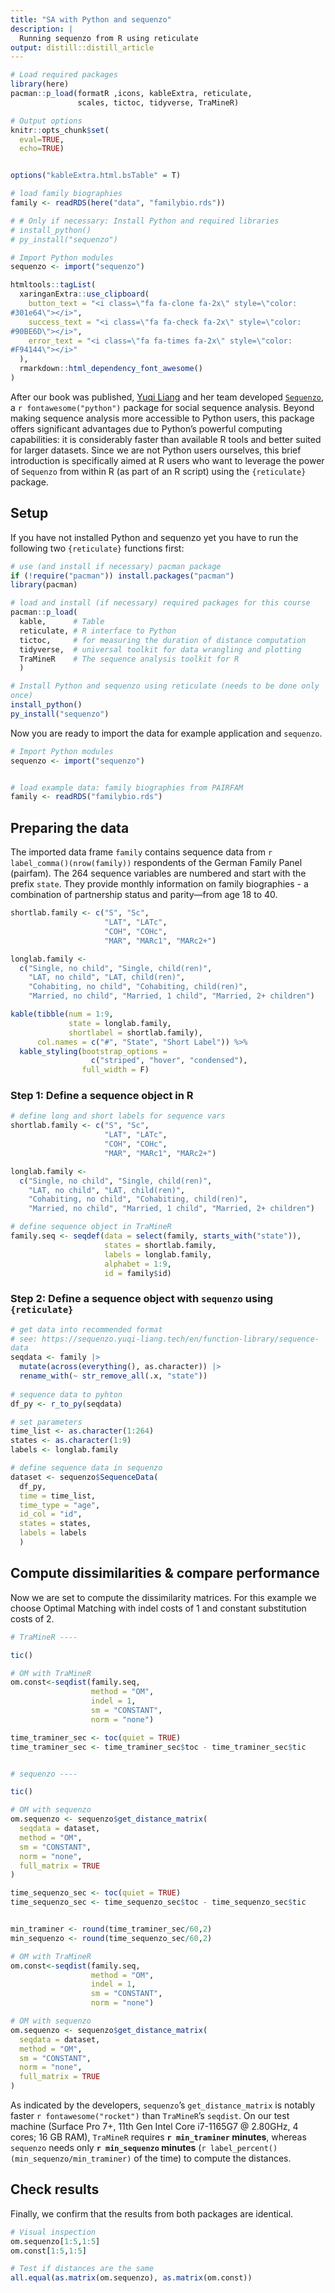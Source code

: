 ```yaml
---
title: "SA with Python and sequenzo"
description: |
  Running sequenzo from R using reticulate
output: distill::distill_article
---
```



```r
# Load required packages
library(here)
pacman::p_load(formatR ,icons, kableExtra, reticulate, 
               scales, tictoc, tidyverse, TraMineR)

# Output options
knitr::opts_chunk$set(
  eval=TRUE, 
  echo=TRUE)


options("kableExtra.html.bsTable" = T)

# load family biographies
family <- readRDS(here("data", "familybio.rds"))

# # Only if necessary: Install Python and required libraries
# install_python()
# py_install("sequenzo")

# Import Python modules
sequenzo <- import("sequenzo")

```

<style>
pre {
  white-space: pre-wrap !important;
  word-wrap: break-word !important;
  overflow-wrap: break-word !important;
  max-width: 100%;
  overflow-x: auto;
}

.sourceCode {
  white-space: pre-wrap !important;
  word-wrap: break-word !important;
}

pre code {
  white-space: pre-wrap !important;
  word-wrap: break-word !important;
}
</style>


```r
htmltools::tagList(
  xaringanExtra::use_clipboard(
    button_text = "<i class=\"fa fa-clone fa-2x\" style=\"color: #301e64\"></i>",
    success_text = "<i class=\"fa fa-check fa-2x\" style=\"color: #90BE6D\"></i>",
    error_text = "<i class=\"fa fa-times fa-2x\" style=\"color: #F94144\"></i>"
  ),
  rmarkdown::html_dependency_font_awesome()
)
```

After our book was published, [Yuqi Liang](https://www.yuqi-liang.tech/){target="_blank"} and her team developed [`Sequenzo`](https://sequenzo.yuqi-liang.tech/en/){target="_blank"}, a `r fontawesome("python")` package for social sequence analysis. Beyond making sequence analysis more accessible to Python users, this package offers significant advantages due to Python's powerful computing capabilities: it is considerably faster than available R tools and better suited for larger datasets. Since we are not Python users ourselves, this brief introduction is specifically aimed at R users who want to leverage the power of `Sequenzo` from within R (as part of an R script) using the `{reticulate}` package.


## Setup   

If you have not installed Python and sequenzo yet you have to run the following two `{reticulate}` functions first:


```r
# use (and install if necessary) pacman package 
if (!require("pacman")) install.packages("pacman")
library(pacman)

# load and install (if necessary) required packages for this course
pacman::p_load(
  kable,      # Table
  reticulate, # R interface to Python
  tictoc,     # for measuring the duration of distance computation
  tidyverse,  # universal toolkit for data wrangling and plotting 
  TraMineR    # The sequence analysis toolkit for R
  )

# Install Python and sequenzo using reticulate (needs to be done only once)
install_python()
py_install("sequenzo")
```

Now you are ready to import the data for example application and `sequenzo`.

```r
# Import Python modules
sequenzo <- import("sequenzo")


# load example data: family biographies from PAIRFAM
family <- readRDS("familybio.rds")
```

## Preparing the data

The imported data frame `family` contains sequence data from `r label_comma()(nrow(family))` respondents of the German Family Panel (pairfam). The 264 sequence variables are numbered and start with the prefix `state`. They provide monthly information on family biographies - a combination of partnership status and parity—from age 18 to 40.

```r
shortlab.family <- c("S", "Sc", 
                     "LAT", "LATc", 
                     "COH", "COHc",
                     "MAR", "MARc1", "MARc2+")

longlab.family <- 
  c("Single, no child", "Single, child(ren)",
    "LAT, no child", "LAT, child(ren)", 
    "Cohabiting, no child", "Cohabiting, child(ren)", 
    "Married, no child", "Married, 1 child", "Married, 2+ children")

kable(tibble(num = 1:9,
             state = longlab.family, 
             shortlabel = shortlab.family), 
      col.names = c("#", "State", "Short Label")) %>%
  kable_styling(bootstrap_options = 
                  c("striped", "hover", "condensed"),
                full_width = F)
```



### Step 1: Define a sequence object in R

```r
# define long and short labels for sequence vars
shortlab.family <- c("S", "Sc", 
                     "LAT", "LATc", 
                     "COH", "COHc",
                     "MAR", "MARc1", "MARc2+")

longlab.family <- 
  c("Single, no child", "Single, child(ren)",
    "LAT, no child", "LAT, child(ren)", 
    "Cohabiting, no child", "Cohabiting, child(ren)", 
    "Married, no child", "Married, 1 child", "Married, 2+ children")

# define sequence object in TraMineR
family.seq <- seqdef(data = select(family, starts_with("state")),
                     states = shortlab.family,
                     labels = longlab.family, 
                     alphabet = 1:9,
                     id = family$id)

```

### Step 2: Define a sequence object with `sequenzo` using `{reticulate}`

```r
# get data into recommended format 
# see: https://sequenzo.yuqi-liang.tech/en/function-library/sequence-data
seqdata <- family |> 
  mutate(across(everything(), as.character)) |> 
  rename_with(~ str_remove_all(.x, "state"))
  
# sequence data to pyhton 
df_py <- r_to_py(seqdata)

# set parameters
time_list <- as.character(1:264)
states <- as.character(1:9)
labels <- longlab.family

# define sequence data in sequenzo
dataset <- sequenzo$SequenceData(
  df_py,
  time = time_list,
  time_type = "age",
  id_col = "id",
  states = states,
  labels = labels
  )
```

## Compute dissimilarities & compare performance

Now we are set to compute the dissimilarity matrices. For this example we choose Optimal Matching with indel costs of 1 and constant substitution costs of 2. 

```r
# TraMineR ----

tic()

# OM with TraMineR
om.const<-seqdist(family.seq,
                  method = "OM", 
                  indel = 1,
                  sm = "CONSTANT",
                  norm = "none")

time_traminer_sec <- toc(quiet = TRUE)
time_traminer_sec <- time_traminer_sec$toc - time_traminer_sec$tic


# sequenzo ----

tic()

# OM with sequenzo
om.sequenzo <- sequenzo$get_distance_matrix(
  seqdata = dataset, 
  method = "OM",
  sm = "CONSTANT",
  norm = "none",
  full_matrix = TRUE
)

time_sequenzo_sec <- toc(quiet = TRUE)
time_sequenzo_sec <- time_sequenzo_sec$toc - time_sequenzo_sec$tic


min_traminer <- round(time_traminer_sec/60,2)
min_sequenzo <- round(time_sequenzo_sec/60,2)

```



```r
# OM with TraMineR
om.const<-seqdist(family.seq,
                  method = "OM", 
                  indel = 1,
                  sm = "CONSTANT",
                  norm = "none")

# OM with sequenzo
om.sequenzo <- sequenzo$get_distance_matrix(
  seqdata = dataset, 
  method = "OM",
  sm = "CONSTANT",
  norm = "none",
  full_matrix = TRUE
)
```

As indicated by the developers, `sequenzo`'s `get_distance_matrix` is notably faster `r fontawesome("rocket")` than `TraMineR`'s `seqdist`. On our test machine (Surface Pro 7+, 11th Gen Intel Core i7-1165G7 @ 2.80GHz, 4 cores; 16 GB RAM), `TraMineR` requires **`r min_traminer` minutes**, whereas `sequenzo` needs only **`r min_sequenzo` minutes** (`r label_percent()(min_sequenzo/min_traminer)` of the time) to compute the distances.

## Check results

Finally, we confirm that the results from both packages are identical.

```r
# Visual inspection
om.sequenzo[1:5,1:5]
om.const[1:5,1:5]

# Test if distances are the same
all.equal(as.matrix(om.sequenzo), as.matrix(om.const))

```
